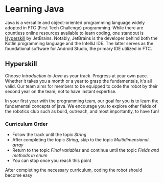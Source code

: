 
# Learning Java

Java is a versatile and object-oriented programming language widely adopted in FTC (First Tech Challenge) programming. While there are countless online resources available to learn coding, one standout is [Hyperskill](https://hi.hyperskill.org/) by JetBrains. Notably, JetBrains is the developer behind both the Kotlin programming language and the IntelliJ IDE. The latter serves as the foundational software for Android Studio, the primary IDE utilized in FTC.

## Hyperskill

Choose _Introduction to Java_ as your track. Progress at your own pace. Whether it takes you a month or a year to grasp the fundamentals, it's all valid. Our team aims for members to be equipped to code the robot by their second year on the team, not to have instant expertise.

<Callout type="info" emoji="💡">
  In your first year with the programming team, our goal for you is to learn the
  fundamental concepts of java. We encourage you to explore other fields of the
  robotics club such as build, outreach, and most importantly, to have fun!
</Callout>

### Curriculum Order

- Follow the track until the topic _String_
- After completing the topic _String_, skip to the topic _Multidimensional array_
- Return to the topic _Final variables_ and continue until the topic _Fields and methods in enum_
- You can stop once you reach this point

After completing the necessary curriculum, coding the robot should become easy
